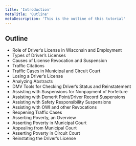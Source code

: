 ```yaml
---
title: 'Introduction'
metaTitle: 'Outline'
metaDescription: 'This is the outline of this tutorial'
---
```



## Outline

- Role of Driver’s License in Wisconsin and Employment
- Types of Driver’s Licenses
- Causes of License Revocation and Suspension
- Traffic Citations
- Traffic Cases in Municipal and Circuit Court
- Losing a Driver’s License
- Analyzing Abstracts
- DMV Tools for Checking Driver’s Status and Reinstatement
- Assisting with Suspensions for Nonpayment of Forfeiture
- Assisting with Demerit Point/Driver Record Suspensions
- Assisting with Safety Responsibility Suspensions
- Assisting with OWI and other Revocations
- Reopening Traffic Cases
- Asserting Poverty, an Overview
- Asserting Poverty in Municipal Court
- Appealing from Municipal Court
- Asserting Poverty in Circuit Court
- Reinstating the Driver’s License

